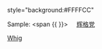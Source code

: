style="background:#FFFFCC"<noinclude>

Sample:
<span {{ {{PAGENAME}} }}><span style="padding:1px 20px">[[辉格党 (美国)|辉格党]]</span></span>
[[Category:美国政党颜色模板|Whig]] 

















</noinclude>